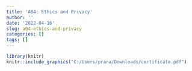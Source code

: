 ```yaml
---
title: 'A04: Ethics and Privacy'
author: ''
date: '2022-04-16'
slug: a04-ethics-and-privacy
categories: []
tags: []
---
```

```r
library(knitr)
knitr::include_graphics("C:/Users/prana/Downloads/certificate.pdf")
```




